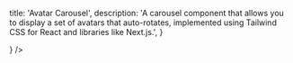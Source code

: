 
  title: 'Avatar Carousel',
  description:
    'A carousel component that allows you to display a set of avatars that auto-rotates, implemented using Tailwind CSS for React and libraries like Next.js.',
}

<BackButton href="/components/carousel" />
<ComponentPreview path="components/carousel/AvatarCarousel" previer={<AvatarCarousel />} />
